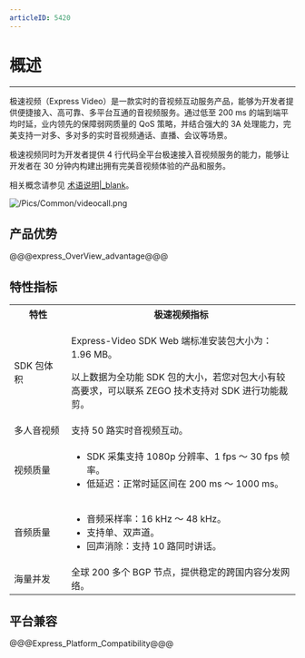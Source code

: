 ```yaml
---
articleID: 5420
---
```

# 概述

---

极速视频（Express Video）是一款实时的音视频互动服务产品，能够为开发者提供便捷接入、高可靠、多平台互通的音视频服务。通过低至 200 ms 的端到端平均时延，业内领先的保障弱网质量的 QoS 策略，并结合强大的 3A 处理能力，完美支持一对多、多对多的实时音视频通话、直播、会议等场景。

极速视频同时为开发者提供 4 行代码全平台极速接入音视频服务的能力，能够让开发者在 30 分钟内构建出拥有完美音视频体验的产品和服务。

相关概念请参见 [术语说明\|_blank](#5390)。

![/Pics/Common/videocall.png](http://doc.oa.zego.im/Pics/Common/videocall.png)


## 产品优势

@@@express_OverView_advantage@@@



## 特性指标

<table>
  <colgroup>
    <col width="20%">
    <col width="80%">
  </colgroup>
  <tbody><tr>
    <th>特性</th>
    <th>极速视频指标</th>
  </tr>
<tr>
    <td>SDK 包体积</td>
    <td><p>Express-Video SDK Web 端标准安装包大小为：1.96 MB。</p>
<div class="mk-hint"><p>以上数据为全功能 SDK 包的大小，若您对包大小有较高要求，可以联系 ZEGO 技术支持对 SDK 进行功能裁剪。</p></div></td>
  </tr>
  <tr>
    <td>多人音视频</td>
    <td>支持 50 路实时音视频互动。</td>
  </tr>
  <tr>
    <td>视频质量</td>
    <td><ul><li>SDK 采集支持 1080p 分辨率、1 fps ～ 30 fps 帧率。</li><li>低延迟：正常时延区间在 200 ms ～ 1000 ms。</li></ul></td>
  </tr>
  <tr>
    <td>音频质量</td>
    <td><ul><li>音频采样率：16 kHz ～ 48 kHz。</li><li>支持单、双声道。</li><li>回声消除：支持 10 路同时讲话。</li></ul></td>
  </tr>
  <tr>
    <td>海量并发</td>
    <td>全球 200 多个 BGP 节点，提供稳定的跨国内容分发网络。</td>
  </tr>
</tbody></table>




## 平台兼容

@@@Express_Platform_Compatibility@@@
